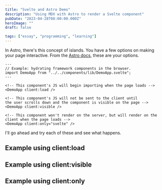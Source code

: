 ```yaml
---
title: "Svelte and Astro Demo"
description: "Using MDX with Astro to render a Svelte component"
pubDate: "2023-04-28T08:00:00.000Z"
heroImage: ""
draft: false

tags: ["essay", "programming", "learning"]
---
```


In Astro, there's this concept of islands. You have a few options on making your page interactive.
From the [Astro docs](https://docs.astro.build/en/core-concepts/framework-components/#using-framework-components),
these are your options.

```astro
---
// Example: hydrating framework components in the browser.
import DemoApp from "../../components/lib/DemoApp.svelte";
---

<!-- This component's JS will begin importing when the page loads -->
<DemoApp client:load />

<!-- This component's JS will not be sent to the client until
the user scrolls down and the component is visible on the page -->
<DemoApp client:visible />

<!-- This component won't render on the server, but will render on the client when the page loads -->
<DemoApp client:only="svelte" />
```

I'll go ahead and try each of these and see what happens.


## Example using client:load

<DemoApp client:load />

## Example using client:visible

<DemoApp client:visible />

## Example using client:only

<DemoApp client:only="svelte" />

